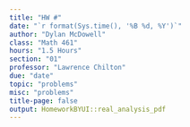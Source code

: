 ```yaml
---
title: "HW #"
date: "`r format(Sys.time(), '%B %d, %Y')`"
author: "Dylan McDowell"
class: "Math 461"
hours: "1.5 Hours"
section: "01"
professor: "Lawrence Chilton"
due: "date"
topic: "problems"
misc: "problems"
title-page: false
output: HomeworkBYUI::real_analysis_pdf
---
```

<!-- Question 01 -->
\exercise{}

<!-- Question 02 -->
\exercise{}

\newpage
<!-- Question 03 -->
\exercise{}

\newpage
<!-- Question 04 -->
\exercise{}

\newpage
<!-- Question 05 -->
\exercise{}

\newpage
<!-- Question 06 -->
\exercise{}

\newpage
<!-- Question 06 -->
\exercise{}

\newpage
<!-- Question 07 -->
\exercise{}
